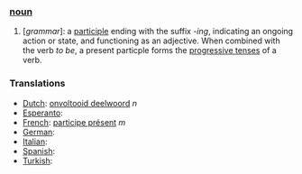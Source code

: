 ===[[noun]]===
#[''grammar'']: a [[participle]] ending with the suffix ''-ing'', indicating an ongoing action or state, and functioning as an adjective. When combined with the verb ''to be'', a present particple forms the [[progressive tense]]s of a verb.

===Translations===
*[[Dutch]]: [[onvoltooid deelwoord]] ''n''
*[[Esperanto]]: [[]]
*[[French]]: [[participe présent]] ''m''
*[[German]]: [[]]
*[[Italian]]: [[]]
*[[Spanish]]: [[]]
*[[Turkish]]: [[]]